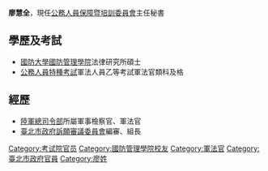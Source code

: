 {{blpunsourced|time=2016-03-18T09:29:56+00:00}}
{{Infobox_officeholder
| name = 廖慧全
| image name =
| width = 
| now = 中華民國（台灣）
| period = 
| Sex = 男 
| Native place = 
| date of birth = 
| nationality = {{ROC}}
| party = 
| place of birth = 
| educate = 
*[[國防大學_(中華民國)|國防大學]][[國防管理學院|國防管理學院]]法律研究所碩士
| past = 
*[[國防部陸軍司令部|陸軍總司令部]]所屬軍事檢察官、軍法官
*[[臺北市政府訴願審議委員會|臺北市政府訴願審議委員會]]編審、組長
}}

'''廖慧全'''{{bd||||}}，現任[[公務人員保障暨培訓委員會|公務人員保障暨培訓委員會]]主任秘書
==學歷及考試==
*[[國防大學_(中華民國)|國防大學]][[國防管理學院|國防管理學院]]法律研究所碩士
*[[公務人員特種考試|公務人員特種考試]]軍法人員乙等考試軍法官類科及格

==經歷==
*[[國防部陸軍司令部|陸軍總司令部]]所屬軍事檢察官、軍法官
*[[臺北市政府訴願審議委員會|臺北市政府訴願審議委員會]]編審、組長

[[Category:考试院官员|Category:考试院官员]]
[[Category:國防管理學院校友|Category:國防管理學院校友]]
[[Category:軍法官|Category:軍法官]]
[[Category:臺北市政府官員|Category:臺北市政府官員]]
[[Category:廖姓|Category:廖姓]]